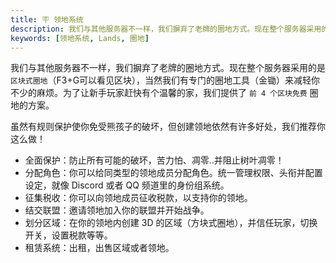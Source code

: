 ```yaml
---
title: 🪧 领地系统
description: 我们与其他服务器不一样，我们摒弃了老牌的圈地方式。现在整个服务器采用的是区块式圈地（F3+G可以看见区块），当然我们有专门的圈地工具（金锄）来减轻你不少的麻烦。为了让新手玩家赶快有个温馨的家，我们提供了前4个区块免费圈地的方案。
keywords: [领地系统, Lands, 圈地]
---
```


我们与其他服务器不一样，我们摒弃了老牌的圈地方式。现在整个服务器采用的是 `区块式圈地`（F3+G可以看见区块），当然我们有专门的圈地工具（金锄）来减轻你不少的麻烦。为了让新手玩家赶快有个温馨的家，我们提供了 `前 4 个区块免费` 圈地的方案。

虽然有规则保护使你免受熊孩子的破坏，但创建领地依然有许多好处，我们推荐你这么做！

- 全面保护：防止所有可能的破坏，苦力怕、凋零..并阻止树叶凋零！
- 分配角色：你可以给同类型的领地成员分配角色。统一管理权限、头衔并配置设定，就像 Discord 或者 QQ 频道里的身份组系统。
- 征集税收：你可以向领地成员征收税款，以支持你的领地。
- 结交联盟：邀请领地加入你的联盟并开始战争。
- 划分区域：在你的领地内创建 3D 的区域（方块式圈地），并信任玩家，切换开关，设置税款等等。
- 租赁系统：出租，出售区域或者领地。